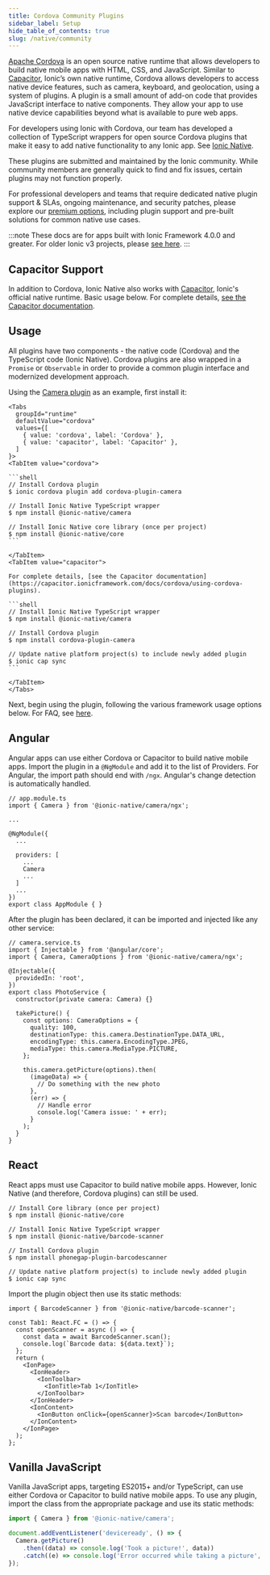 ```yaml
---
title: Cordova Community Plugins
sidebar_label: Setup
hide_table_of_contents: true
slug: /native/community
---
```



<head>
  <title>Cordova Plugins | Cordova Community Core Plugins for Ionic Apps</title>
  <meta
    name="description"
    content="For the Cordova user community, our collection of TypeScript wrappers for open source Cordova core plugins easily add native functionality to any Ionic app."
  />
</head>

[Apache Cordova](https://cordova.apache.org/) is an open source native runtime that allows developers to build native mobile apps with HTML, CSS, and JavaScript. Similar to [Capacitor](https://capacitorjs.com/), Ionic’s own native runtime, Cordova allows developers to access native device features, such as camera, keyboard, and geolocation, using a system of plugins. A plugin is a small amount of add-on code that provides JavaScript interface to native components. They allow your app to use native device capabilities beyond what is available to pure web apps.

For developers using Ionic with Cordova, our team has developed a collection of TypeScript wrappers for open source Cordova plugins that make it easy to add native functionality to any Ionic app. See [Ionic Native](https://github.com/ionic-team/ionic-native).

These plugins are submitted and maintained by the Ionic community. While community members are generally quick to find and fix issues, certain plugins may not function properly.

For professional developers and teams that require dedicated native plugin support & SLAs, ongoing maintenance, and security patches, please explore our [premium options](https://ionicframework.com/native), including plugin support and pre-built solutions for common native use cases.

<intro-end />

:::note
These docs are for apps built with Ionic Framework 4.0.0 and greater. For older Ionic v3 projects, please [see here](https://ionicframework.com/docs/v3/native).
:::

## Capacitor Support

In addition to Cordova, Ionic Native also works with [Capacitor](https://capacitor.ionicframework.com), Ionic's official native runtime. Basic usage below. For complete details, [see the Capacitor documentation](https://capacitor.ionicframework.com/docs/cordova/using-cordova-plugins).

## Usage

All plugins have two components - the native code (Cordova) and the TypeScript code (Ionic Native).
Cordova plugins are also wrapped in a `Promise` or `Observable` in order to provide a common plugin interface and modernized development approach.

Using the [Camera plugin](native/camera.mdx) as an example, first install it:

````mdx-code-block
<Tabs
  groupId="runtime"
  defaultValue="cordova"
  values={[
    { value: 'cordova', label: 'Cordova' },
    { value: 'capacitor', label: 'Capacitor' },
  ]
}>
<TabItem value="cordova">

```shell
// Install Cordova plugin
$ ionic cordova plugin add cordova-plugin-camera

// Install Ionic Native TypeScript wrapper
$ npm install @ionic-native/camera

// Install Ionic Native core library (once per project)
$ npm install @ionic-native/core
```

</TabItem>
<TabItem value="capacitor">

For complete details, [see the Capacitor documentation](https://capacitor.ionicframework.com/docs/cordova/using-cordova-plugins).

```shell
// Install Ionic Native TypeScript wrapper
$ npm install @ionic-native/camera

// Install Cordova plugin
$ npm install cordova-plugin-camera

// Update native platform project(s) to include newly added plugin
$ ionic cap sync
```

</TabItem>
</Tabs>
````

Next, begin using the plugin, following the various framework usage options below. For FAQ, see [here](native-faq.mdx).

## Angular

Angular apps can use either Cordova or Capacitor to build native mobile apps. Import the plugin in a `@NgModule` and add it to the list of Providers. For Angular, the import path should end with `/ngx`. Angular's change detection is automatically handled.

```tsx
// app.module.ts
import { Camera } from '@ionic-native/camera/ngx';

...

@NgModule({
  ...

  providers: [
    ...
    Camera
    ...
  ]
  ...
})
export class AppModule { }
```

After the plugin has been declared, it can be imported and injected like any other service:

```tsx
// camera.service.ts
import { Injectable } from '@angular/core';
import { Camera, CameraOptions } from '@ionic-native/camera/ngx';

@Injectable({
  providedIn: 'root',
})
export class PhotoService {
  constructor(private camera: Camera) {}

  takePicture() {
    const options: CameraOptions = {
      quality: 100,
      destinationType: this.camera.DestinationType.DATA_URL,
      encodingType: this.camera.EncodingType.JPEG,
      mediaType: this.camera.MediaType.PICTURE,
    };

    this.camera.getPicture(options).then(
      (imageData) => {
        // Do something with the new photo
      },
      (err) => {
        // Handle error
        console.log('Camera issue: ' + err);
      }
    );
  }
}
```

## React

React apps must use Capacitor to build native mobile apps. However, Ionic Native (and therefore, Cordova plugins) can still be used.

```shell-session
// Install Core library (once per project)
$ npm install @ionic-native/core

// Install Ionic Native TypeScript wrapper
$ npm install @ionic-native/barcode-scanner

// Install Cordova plugin
$ npm install phonegap-plugin-barcodescanner

// Update native platform project(s) to include newly added plugin
$ ionic cap sync
```

Import the plugin object then use its static methods:

```tsx
import { BarcodeScanner } from '@ionic-native/barcode-scanner';

const Tab1: React.FC = () => {
  const openScanner = async () => {
    const data = await BarcodeScanner.scan();
    console.log(`Barcode data: ${data.text}`);
  };
  return (
    <IonPage>
      <IonHeader>
        <IonToolbar>
          <IonTitle>Tab 1</IonTitle>
        </IonToolbar>
      </IonHeader>
      <IonContent>
        <IonButton onClick={openScanner}>Scan barcode</IonButton>
      </IonContent>
    </IonPage>
  );
};
```

## Vanilla JavaScript

Vanilla JavaScript apps, targeting ES2015+ and/or TypeScript, can use either Cordova or Capacitor to build native mobile apps. To use any plugin, import the class from the appropriate package and use its static methods:

```js
import { Camera } from '@ionic-native/camera';

document.addEventListener('deviceready', () => {
  Camera.getPicture()
    .then((data) => console.log('Took a picture!', data))
    .catch((e) => console.log('Error occurred while taking a picture', e));
});
```
